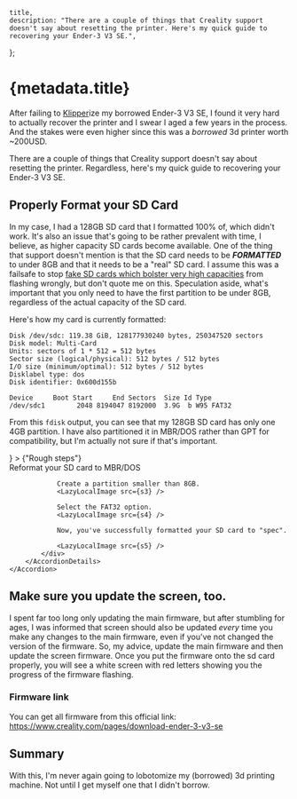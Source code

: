 


    title,
    description: "There are a couple of things that Creality support doesn't say about resetting the printer. Here's my quick guide to recovering your Ender-3 V3 SE.",
};

<DarkModeFix>
<Container maxWidth="md">

# {metadata.title}

<LazyLocalImage 
    aspectRatio={1}
    src={logo}
    quality={100} 
/>

After failing to [Klipper](https://artamis.me/projects/klipper_guide/)ize my borrowed Ender-3 V3 SE, I found it very hard to actually recover the printer and I swear I aged a few years in the process. And the stakes were even higher since this was a *borrowed* 3d printer worth ~200USD. 

There are a couple of things that Creality support doesn't say about resetting the printer. Regardless, here's my quick guide to recovering your Ender-3 V3 SE.

## Properly Format your SD Card
In my case, I had a 128GB SD card that I formatted 100% of, which didn't work. It's also an issue that's going to be rather prevalent with time, I believe, as higher capacity SD cards become available. One of the thing that support doesn't mention is that the SD card needs to be ***FORMATTED*** to under 8GB and that it needs to be a "real" SD card. I assume this was a failsafe to stop [fake SD cards which bolster very high capacities](https://www.makeuseof.com/tag/how-to-spot-fake-microsd-card/) from flashing wrongly, but don't quote me on this. Speculation aside, what's important that you only need to have the first partition to be under 8GB, regardless of the actual capacity of the SD card.

Here's how my card is currently formatted:
```
Disk /dev/sdc: 119.38 GiB, 128177930240 bytes, 250347520 sectors
Disk model: Multi-Card      
Units: sectors of 1 * 512 = 512 bytes
Sector size (logical/physical): 512 bytes / 512 bytes
I/O size (minimum/optimal): 512 bytes / 512 bytes
Disklabel type: dos
Disk identifier: 0x600d155b

Device     Boot Start     End Sectors  Size Id Type
/dev/sdc1        2048 8194047 8192000  3.9G  b W95 FAT32
```

From this `fdisk` output, you can see that my 128GB SD card has only one 4GB partition. I have also partitioned it in MBR/DOS rather than GPT for compatibility, but I'm actually not sure if that's important.

<div>
    <Accordion>
        <AccordionSummary
            expandIcon={<ExpandMoreIcon />}
        >
            {"Rough steps"}
        </AccordionSummary>
        <AccordionDetails>
            <div>
                Reformat your SD card to MBR/DOS
                <LazyLocalImage src={s1} />

                Create a partition smaller than 8GB.
                <LazyLocalImage src={s3} />

                Select the FAT32 option.
                <LazyLocalImage src={s4} />

                Now, you've successfully formatted your SD card to "spec".

                <LazyLocalImage src={s5} />
            </div>
        </AccordionDetails>
    </Accordion>
</div>

## Make sure you update the screen, too.
I spent far too long only updating the main firmware, but after stumbling for ages, I was informed that screen should also be updated *every* time you make any changes to the main firmware, even if you've not changed the version of the firmware. So, my advice, update the main firmware and then update the screen firmware. Once you put the firmware onto the sd card properly, you will see a white screen with red letters showing you the progress of the firmware flashing.

### Firmware link

You can get all firmware from this official link: https://www.creality.com/pages/download-ender-3-v3-se

## Summary

With this, I'm never again going to lobotomize my (borrowed) 3d printing machine. Not until I get myself one that I didn't borrow.

</Container>
</DarkModeFix>